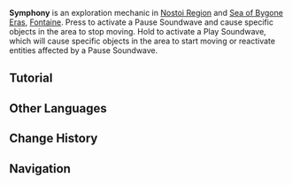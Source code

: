 {{About|the game mechanic|other uses|Symphony (Disambiguation)}}
{{Terminology Infobox
|image        = Symphony.png
|type         = Exploration
|area         = Nostoi Region
|area2        = Sea of Bygone Eras
|region       = Fontaine
}}
'''Symphony''' is an exploration mechanic in [[Nostoi Region]] and [[Sea of Bygone Eras]], [[Fontaine]]. Press to activate a Pause Soundwave and cause specific objects in the area to stop moving. Hold to activate a Play Soundwave, which will cause specific objects in the area to start moving or reactivate entities affected by a Pause Soundwave.

==Tutorial==
{{Tutorial|The Might of the Ancient "Symphony"}}
<!--
==Gallery==
<gallery>

</gallery>
-->
==Other Languages==
{{Other Languages
|en      = "Symphony"
|zhs     = 「乐章」
|zhs_rm  = "Yuèzhāng"
|zht     = 「樂章」
|zht_rm  = "Yuèzhāng"
|zh_tl   = 
|ja      = 「楽章」
|ja_rm   = "Gakushou"
|ja_tl   = 
|ko      = 「악장」
|ko_tl   = 
|es      = Serenata
|es_tl   = Serenade
|fr      = Symphonie
|fr_tl   = Symphony
|ru      = Симфония
|ru_tl   = Symphony
|th      = "บทเพลง"
|th_rm   = 
|th_tl   = 
|vi      = "Bản Nhạc"
|vi_tl   = 
|de      = „Sinfonie“
|de_tl   = "Symphony"
|id      = "Simfoni"
|id_tl   = "Symphony"
|pt      = "Sinfonia"
|pt_tl   = 
|tr      = "Senfoni"
|tr_tl   = 
|it      = "Sinfonia"
|it_tl   = 
}}

==Change History==
{{Change History|4.6}}

==Navigation==
{{Exploration Navbox|Fontaine}}